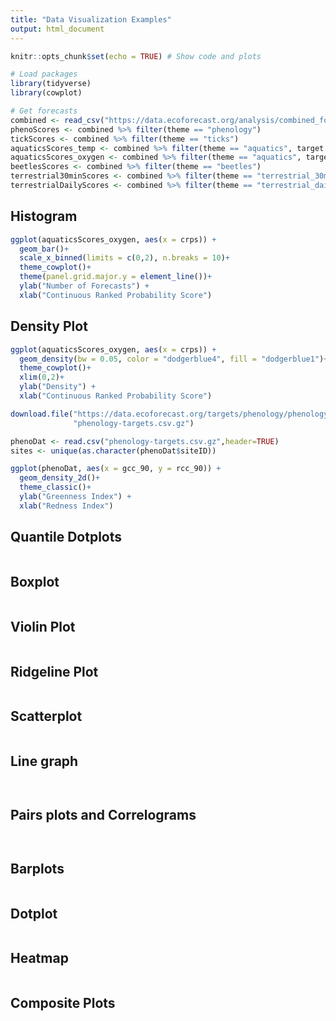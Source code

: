 ```yaml
---
title: "Data Visualization Examples"
output: html_document
---
```


```r
knitr::opts_chunk$set(echo = TRUE) # Show code and plots

# Load packages
library(tidyverse)
library(cowplot)

# Get forecasts
combined <- read_csv("https://data.ecoforecast.org/analysis/combined_forecasts_scores.csv.gz")
phenoScores <- combined %>% filter(theme == "phenology")
tickScores <- combined %>% filter(theme == "ticks")
aquaticsScores_temp <- combined %>% filter(theme == "aquatics", target == "temperature")
aquaticsScores_oxygen <- combined %>% filter(theme == "aquatics", target == "oxygen")
beetlesScores <- combined %>% filter(theme == "beetles")
terrestrial30minScores <- combined %>% filter(theme == "terrestrial_30min")
terrestrialDailyScores <- combined %>% filter(theme == "terrestrial_daily")
```

## Histogram

```r

ggplot(aquaticsScores_oxygen, aes(x = crps)) +
  geom_bar()+
  scale_x_binned(limits = c(0,2), n.breaks = 10)+
  theme_cowplot()+
  theme(panel.grid.major.y = element_line())+
  ylab("Number of Forecasts") + 
  xlab("Continuous Ranked Probability Score")
```

## Density Plot

```r
ggplot(aquaticsScores_oxygen, aes(x = crps)) +
  geom_density(bw = 0.05, color = "dodgerblue4", fill = "dodgerblue1")+
  theme_cowplot()+
  xlim(0,2)+
  ylab("Density") + 
  xlab("Continuous Ranked Probability Score")
```
```r

download.file("https://data.ecoforecast.org/targets/phenology/phenology-targets.csv.gz",
              "phenology-targets.csv.gz")

phenoDat <- read.csv("phenology-targets.csv.gz",header=TRUE)
sites <- unique(as.character(phenoDat$siteID))

ggplot(phenoDat, aes(x = gcc_90, y = rcc_90)) +
  geom_density_2d()+
  theme_classic()+
  ylab("Greenness Index") + 
  xlab("Redness Index")
```

## Quantile Dotplots

```r

```

## Boxplot

```r

```

## Violin Plot

```r

```

## Ridgeline Plot

```r

```

## Scatterplot

```r

```

## Line graph

```r

```

```r

```

## Pairs plots and Correlograms

```r

```

```r

```

## Barplots

```r

```

## Dotplot

```r

```

## Heatmap

```r

```

## Composite Plots

```r

```

```r

```
